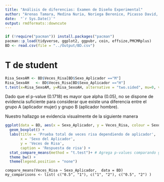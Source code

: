 ```yaml
---
title: "Análisis de diferencias: Examen de Diseño Experimental"
author: "Arenas Tamara, Medina Nuria, Noriega Berenice, Picasso David, Ruiz Braulio, Vázquez Mariana"
date:  "`r Sys.Date()`"
output: rmdformats::downcute
---
```



```r
if (!require("pacman")) install.packages("pacman")
pacman::p_load(tidyverse, ggplot2, ggpubr, coin, effsize,PMCMRplus)
BD <- read.csv(file = "../Output/BD.csv")
```

# T de student 

```r
Risa_SexoAM <- BD$Veces_Risa[BD$Sexo_Aplicador =="M"]
Risa_SexoAH   <- BD$Veces_Risa[BD$Sexo_Aplicador =="H"]
t.test(x=Risa_SexoAM, y=Risa_SexoAH, alternative = "two.sided", mu=0, var.equal = T, conf.level = 0.95)
```
Dado que el p-value (0.1718) es mayor que alpha (0.05), no se dispone de evidencia suficiente para considerar que existe una diferencia entre el grupo A (aplicador mujer) y grupo B (aplicador hombre).


Nuestro hallazgo se evidencia visualmente de la siguiente manera

```r
ggplot(data = BD, aes(x = Sexo_Aplicador, y = Veces_Risa, colour = Sexo_Aplicador)) +
  geom_boxplot() +
  labs(title = 'Prueba total de veces risa dependiendo de aplicador',
       x = 'Sexo del Aplicador',
       y = 'Veces de Risa',
       caption = 'Respuesta de risa') +
  stat_compare_means(method = "t.test")+ # Agrega p-values comparando grupos
  theme_bw() +
  theme(legend.position = "none")
```
```Compare_Means
compare_means(Veces_Risa ~ Sexo_Aplicador,  data = BD)
my_comparisons <- list( c("0.5", "1"), c("1", "2"), c("0.5", "2") )
```
